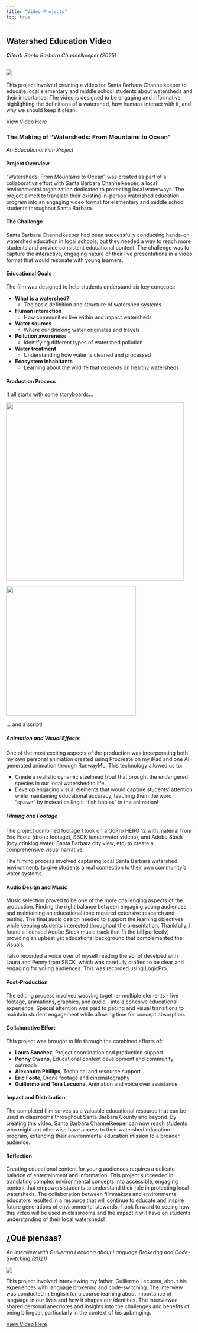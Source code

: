```yaml
---
title: "Video Projects"
toc: true
---
```


## Watershed Education Video

***Client:** Santa Barbara Channelkeeper (2025)*

## ![](images/Screen%20Shot%202025-06-12%20at%206.43.20%20PM.png)

This project involved creating a video for Santa Barbara Channelkeeper to educate local elementary and middle school students about watersheds and their importance. The video is designed to be engaging and informative, highlighting the definitions of a watershed, how humans interact with it, and why we should keep it clean.

[View Video Here](https://drive.google.com/file/d/1dPgy6WWxByzDkITWe7P7i6dwtUXVitjR/view?usp=sharing)

### The Making of "Watersheds: From Mountains to Ocean"

*An Educational Film Project*

#### Project Overview

"Watersheds: From Mountains to Ocean" was created as part of a collaborative effort with Santa Barbara Channelkeeper, a local environmental organization dedicated to protecting local waterways. The project aimed to translate their existing in-person watershed education program into an engaging video format for elementary and middle school students throughout Santa Barbara.

#### The Challenge

Santa Barbara Channelkeeper had been successfully conducting hands-on watershed education in local schools, but they needed a way to reach more students and provide consistent educational content. The challenge was to capture the interactive, engaging nature of their live presentations in a video format that would resonate with young learners.

#### Educational Goals

The film was designed to help students understand six key concepts:

-   **What is a watershed?**
    -   The basic definition and structure of watershed systems
-   **Human interaction**
    -   How communities live within and impact watersheds
-   **Water sources**
    -   Where our drinking water originates and travels
-   **Pollution awareness**
    -   Identifying different types of watershed pollution
-   **Water treatment**
    -   Understanding how water is cleaned and processed
-   **Ecosystem inhabitants**
    -   Learning about the wildlife that depends on healthy watersheds

#### Production Process

It all starts with some storyboards...

::: {layout-ncol=2}

![](images/Screen Shot 2025-05-08 at 6.11.09 PM.png){width="481"}


![](images/Screen Shot 2025-05-08 at 6.02.44 PM.png){width="351"}

:::

... and a script!

##### Animation and Visual Effects

One of the most exciting aspects of the production was incorporating both my own personal animation created using Procreate on my iPad and one AI-generated animation through RunwayML. This technology allowed us to:

-   Create a realistic dynamic steelhead trout that brought the endangered species in our local watershed to life
-   Develop engaging visual elements that would capture students' attention while maintaining educational accuracy, teaching them the word "spawn" by instead calling it "fish babies" in the animation!

##### Filming and Footage

The project combined footage I took on a GoPro HERO 12 with material from Eric Foote (drone footage), SBCK (underwater videos), and Adobe Stock (boy drinking water, Santa Barbara city view, etc) to create a comprehensive visual narrative.

The filming process involved capturing local Santa Barbara watershed environments to give students a real connection to their own community's water systems.

#### Audio Design and Music

Music selection proved to be one of the more challenging aspects of the production. Finding the right balance between engaging young audiences and maintaining an educational tone required extensive research and testing. The final audio design needed to support the learning objectives while keeping students interested throughout the presentation. Thankfully, I found a licensed Adobe Stock music track that fit the bill perfectly, providing an upbeat yet educational background that complemented the visuals.

I also recorded a voice over of myself reading the script develped with Laura and Penny from SBCK, which was carefully crafted to be clear and engaging for young audiences. This was recorded using LogicPro.

#### Post-Production

The editing process involved weaving together multiple elements - live footage, animations, graphics, and audio - into a cohesive educational experience. Special attention was paid to pacing and visual transitions to maintain student engagement while allowing time for concept absorption.

#### Collaborative Effort

This project was brought to life through the combined efforts of:

-   **Laura Sanchez**, Project coordination and production support
-   **Penny Owens**, Educational content development and community outreach
-   **Alexandra Phillips**, Technical and resource support
-   **Eric Foote**, Drone footage and cinematography
-   **Guillermo and Tera Lecuona**, Animation and voice over assistance

#### Impact and Distribution

The completed film serves as a valuable educational resource that can be used in classrooms throughout Santa Barbara County and beyond. By creating this video, Santa Barbara Channelkeeper can now reach students who might not otherwise have access to their watershed education program, extending their environmental education mission to a broader audience.

#### Reflection

Creating educational content for young audiences requires a delicate balance of entertainment and information. This project succeeded in translating complex environmental concepts into accessible, engaging content that empowers students to understand their role in protecting local watersheds. The collaboration between filmmakers and environmental educators resulted in a resource that will continue to educate and inspire future generations of environmental stewards. I look forward to seeing how this video will be used in classrooms and the impact it will have on students' understanding of their local watersheds!

## ¿Qué piensas?

*An interview with Guillermo Lecuona about Language Brokering and Code-Switching (2021)*

[![](https://lh7-rt.googleusercontent.com/docsz/AD_4nXeEUTjWaZGe7_OiuYEnMui0nWCSGYr3JGwB3CGAbbs8-0NiJ3sDh4JPBM28akdaQJIsx4kggkNRRQTe-vPCIPiacQB8MosgS13pev5XvJuim3KjD5U3qkqndkY1k9QryTcEbh0EXQ?key=9WpDRTgeiAKdg-FNHM2SLw)](https://www.youtube.com/watch?v=cISrOJqMK6E)

This project involved interviewing my father, Guillermo Lecuona, about his experiences with language brokering and code-switching. The interview was conducted in English for a course learning about importance of language in our lives and how it shapes our identities. The interviewee shared personal anecdotes and insights into the challenges and benefits of being bilingual, particularly in the context of his upbringing.

[View Video Here](https://www.youtube.com/watch?v=cISrOJqMK6E)
